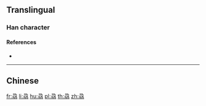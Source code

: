 {{character info/new}}
{{also|驫|𩧢|马|馬}}
==Translingual==

===Han character===
{{Han char|rn=187|rad=马|as=06|sn=9|four=|canj=NMNMM|ids=⿱马⿰马马}}

====References====
* {{Han ref|kx=1447.241|hdz=74556.071|uh=9A89|ud=39561}}

----

==Chinese==
{{zh-see|驫}}

[[fr:骉]]
[[li:骉]]
[[hu:骉]]
[[pl:骉]]
[[th:骉]]
[[zh:骉]]